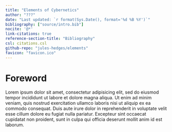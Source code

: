 ```yaml
--- 
title: "Elements of Cybernetics"
author: "???"
date: "Last updated: `r format(Sys.Date(), format='%d %B %Y')`"
bibliography: ["source/intro.bib"]
nocite: '@*'
link-citations: true
reference-section-title: "Bibliography"
csl: citations.csl
github-repo: "jules-hedges/elements"
favicon: "favicon.ico"
---
```


# Foreword {-}

Lorem ipsum dolor sit amet, consectetur adipisicing elit, sed do eiusmod
tempor incididunt ut labore et dolore magna aliqua. Ut enim ad minim veniam,
quis nostrud exercitation ullamco laboris nisi ut aliquip ex ea commodo
consequat. Duis aute irure dolor in reprehenderit in voluptate velit esse
cillum dolore eu fugiat nulla pariatur. Excepteur sint occaecat cupidatat non
proident, sunt in culpa qui officia deserunt mollit anim id est laborum.
